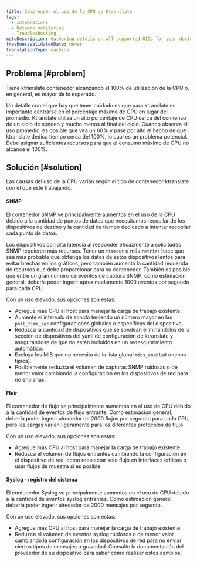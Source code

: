 ```yaml
---
title: Comprender el uso de la CPU de Ktranslate
tags:
  - Integrations
  - Network monitoring
  - Troubleshooting
metaDescription: Gathering details on all supported OIDs for your device using the 'snmpwalk' utility.
freshnessValidatedDate: never
translationType: machine
---
```


## Problema [#problem]

Tiene ktranslate contenedor alcanzando el 100% de utilización de la CPU o, en general, es mayor de lo esperado.

<Callout variant="tip">
  Un detalle con el que hay que tener cuidado es que para ktranslate es importante centrarse en el porcentaje máximo de CPU en lugar del promedio. Ktranslate utiliza un alto porcentaje de CPU cerca del comienzo de un ciclo de sondeo y mucho menos al final del ciclo. Cuando observa el uso promedio, es posible que vea un 60% y pase por alto el hecho de que ktranslate dedica tiempo cerca del 100%, lo cual es un problema potencial. Debe asignar suficientes recursos para que el consumo máximo de CPU no alcance el 100%.
</Callout>

## Solución [#solution]

Las causas del uso de la CPU varían según el tipo de contenedor ktranslate con el que esté trabajando.

#### SNMP

El contenedor SNMP ve principalmente aumentos en el uso de la CPU debido a la cantidad de puntos de datos que necesitamos recopilar de los dispositivos de destino y la cantidad de tiempo dedicado a intentar recopilar cada punto de datos.

Los dispositivos con alta latencia al responder eficazmente a solicitudes SNMP requieren más recursos. Tener un `timeout` o más `retries` hace que sea más probable que obtenga los datos de estos dispositivos lentos para evitar brechas en los gráficos, pero también aumenta la cantidad requerida de recursos que debe proporcionar para su contenedor. También es posible que entre un gran número de eventos de captura SNMP; como estimación general, debería poder ingerir aproximadamente 1000 eventos por segundo para cada CPU.

Con un uso elevado, sus opciones son estas:

* Agregue más CPU al host para manejar la carga de trabajo existente.
* Aumente el intervalo de sonido teniendo un número mayor en las `poll_time_sec` configuraciones globales o específicas del dispositivo.
* Reduzca la cantidad de dispositivos que se sondean eliminándolos de la sección de dispositivos del yaml de configuración de ktranslate y asegurándose de que no estén incluidos en un redescubrimiento automático.
* Excluya los MIB que no necesita de la lista global `mibs_enabled` (menos típica).
* Posiblemente reduzca el volumen de capturas SNMP ruidosas o de menor valor cambiando la configuración en los dispositivos de red para no enviarlas.

#### Fluir

El contenedor de flujo ve principalmente aumentos en el uso de CPU debido a la cantidad de eventos de flujo entrante. Como estimación general, debería poder ingerir alrededor de 2000 flujos por segundo para cada CPU, pero las cargas varían ligeramente para los diferentes protocolos de flujo.

Con un uso elevado, sus opciones son estas:

* Agregue más CPU al host para manejar la carga de trabajo existente.
* Reduzca el volumen de flujos entrantes cambiando la configuración en el dispositivo de red, como recolectar solo flujo en interfaces críticas o usar flujos de muestra si es posible.

#### Syslog - registro del sistema

El contenedor Syslog ve principalmente aumentos en el uso de CPU debido a la cantidad de eventos syslog entrantes. Como estimación general, debería poder ingerir alrededor de 2000 mensajes por segundo.

Con un uso elevado, sus opciones son estas:

* Agregue más CPU al host para manejar la carga de trabajo existente.
* Reduzca el volumen de eventos syslog ruidosos o de menor valor cambiando la configuración en los dispositivos de red para no enviar ciertos tipos de mensajes o gravedad. Consulte la documentación del proveedor de su dispositivo para saber cómo realizar estos cambios.